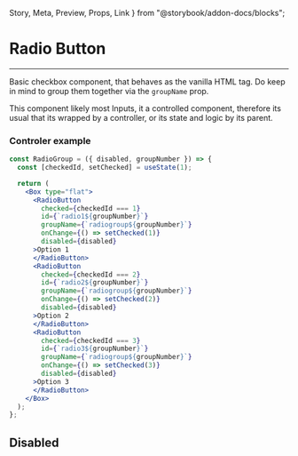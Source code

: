   Story,
  Meta,
  Preview,
  Props,
  Link
} from "@storybook/addon-docs/blocks";

<Meta title="toolbox-ui/Inputs/Radio Button" component={RadioButton} />

# Radio Button

<hr />

Basic checkbox component, that behaves as the vanilla HTML tag. Do keep in mind to group them together via the ```groupName``` prop.

<Preview withSource="none">
  <Story name="Base">
    <RadioGroup groupNumber={1} />
  </Story>
</Preview>

This component likely most Inputs, it a controlled component, therefore its usual that its wrapped
by a controller, or its state and logic by its parent.

### Controler example

```jsx
const RadioGroup = ({ disabled, groupNumber }) => {
  const [checkedId, setChecked] = useState(1);

  return (
    <Box type="flat">
      <RadioButton
        checked={checkedId === 1}
        id={`radio1${groupNumber}`}
        groupName={`radiogroup${groupNumber}`}
        onChange={() => setChecked(1)}
        disabled={disabled}
      >Option 1
      </RadioButton>
      <RadioButton
        checked={checkedId === 2}
        id={`radio2${groupNumber}`}
        groupName={`radiogroup${groupNumber}`}
        onChange={() => setChecked(2)}
        disabled={disabled}
      >Option 2
      </RadioButton>
      <RadioButton
        checked={checkedId === 3}
        id={`radio3${groupNumber}`}
        groupName={`radiogroup${groupNumber}`}
        onChange={() => setChecked(3)}
        disabled={disabled}
      >Option 3
      </RadioButton>
    </Box>
  );
};
```

## Disabled

<Preview withSource="none">
  <Story name="Disabled">
    <RadioGroup groupNumber={2} disabled />
  </Story>
</Preview>

<Props of={RadioButton} />
